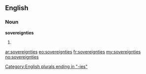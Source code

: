 ==English==

===Noun===
'''sovereignties'''

# {{plural of|[[sovereignty]]}}

[[Category:English plurals ending in "-ies"]]

[[ar:sovereignties]]
[[eo:sovereignties]]
[[fr:sovereignties]]
[[my:sovereignties]]
[[no:sovereignties]]